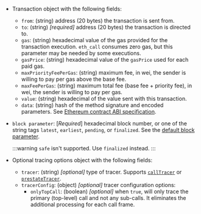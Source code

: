- Transaction object with the following fields:
  - `from`: (string) address (20 bytes) the transaction is sent from.
  - `to`: (string) _[required]_ address (20 bytes) the transaction is directed to.
  - `gas`: (string) hexadecimal value of the gas provided for the transaction execution. `eth_call` consumes zero
    gas, but this parameter may be needed by some executions.
  - `gasPrice`: (string) hexadecimal value of the `gasPrice` used for each paid gas.
  - `maxPriorityFeePerGas`: (string) maximum fee, in wei, the sender is willing to pay per gas above the base fee.
  - `maxFeePerGas`: (string) maximum total fee (base fee + priority fee), in wei, the sender is willing to pay per gas.
  - `value`: (string) hexadecimal of the value sent with this transaction.
  - `data`: (string) hash of the method signature and encoded parameters.
    See [Ethereum contract ABI specification](https://docs.soliditylang.org/en/latest/abi-spec.html).
- `block parameter`: [_Required_] hexadecimal block number, or one of the string tags
  `latest`, `earliest`, `pending`, or `finalized`.
  See the [default block parameter](https://ethereum.org/en/developers/docs/apis/json-rpc/#default-block).

    :::warning
    `safe` isn't supported. Use `finalized` instead. 
    :::

- Optional tracing options object with the following fields:
  - `tracer`: (string) _[optional]_ type of tracer. Supports [`callTracer`](../debug/index.md#calltracer) or
    [`prestateTracer`](../debug/index.md#prestatetracer).
  - `tracerConfig`: (object) _[optional]_ tracer configuration options:
    - `onlyTopCall`: (boolean) _[optional]_ when `true`, will only trace the primary (top-level) call and not any
      sub-calls. It eliminates the additional processing for each call frame.